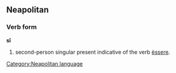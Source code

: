 ==Neapolitan==
===Verb form===
'''sî'''
# second-person singular present indicative of the verb [[èssere]].
[[Category:Neapolitan language]]